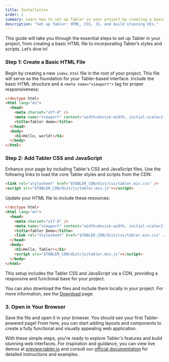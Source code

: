 ```yaml
---
title: Installation
order: 1
summary: Learn how to set up Tabler in your project by creating a basic HTML file, adding Tabler’s CSS and JavaScript, and exploring its powerful components to build responsive and visually stunning web applications.
description: "Set up Tabler: HTML, CSS, JS, and build stunning UIs."
---
```


This guide will take you through the essential steps to set up Tabler in your project, from creating a basic HTML file to incorporating Tabler’s styles and scripts. Let’s dive in!

<div className="steps">

### Step 1: Create a Basic HTML File

Begin by creating a new `index.html` file in the root of your project. This file will serve as the foundation for your Tabler-based interface. Include the basic HTML structure and a `<meta name="viewport">` tag for proper responsiveness:

```html
<!doctype html>
<html lang="en">
  <head>
    <meta charset="utf-8" />
    <meta name="viewport" content="width=device-width, initial-scale=1" />
    <title>Tabler demo</title>
  </head>
  <body>
    <h1>Hello, world!</h1>
  </body>
</html>
```

### Step 2: Add Tabler CSS and JavaScript

Enhance your page by including Tabler's CSS and JavaScript files. Use the following links to load the core Tabler styles and scripts from the CDN:

```html
<link rel="stylesheet" href="$TABLER_CDN/dist/css/tabler.min.css" />
<script src="$TABLER_CDN/dist/js/tabler.min.js"></script>
```

Update your HTML file to include these resources:

```html
<!doctype html>
<html lang="en">
  <head>
    <meta charset="utf-8" />
    <meta name="viewport" content="width=device-width, initial-scale=1" />
    <title>Tabler Demo</title>
    <link rel="stylesheet" href="$TABLER_CDN/dist/css/tabler.min.css" />
  </head>
  <body>
    <h1>Hello, Tabler!</h1>
    <script src="$TABLER_CDN/dist/js/tabler.min.js"></script>
  </body>
</html>
```

This setup includes the Tabler CSS and JavaScript via a CDN, providing a responsive and functional base for your project.

You can also download the files and include them locally in your project. For more information, see the [Download](/docs/ui/getting-started/download) page.

### 3. Open in Your Browser

Save the file and open it in your browser. You should see your first Tabler-powered page! From here, you can start adding layouts and components to create a fully functional and visually appealing web application.

</div>

With these simple steps, you're ready to explore Tabler's features and build stunning web interfaces. For inspiration and guidance, you can view live demos at [preview.tabler.io](https://preview.tabler.io) and consult our [official documentation](https://tabler.io/docs) for detailed instructions and examples.
